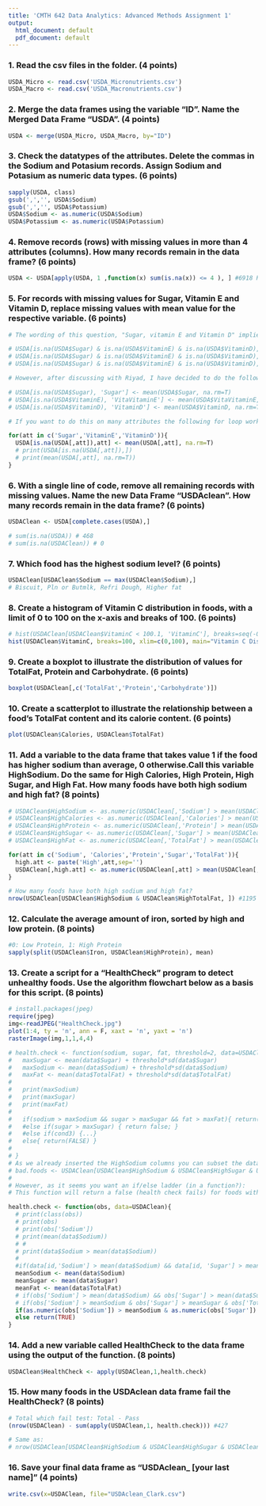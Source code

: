 ```yaml
---
title: 'CMTH 642 Data Analytics: Advanced Methods Assignment 1'
output:
  html_document: default
  pdf_document: default
---
```


### 1. Read the csv files in the folder. (4 points)
```r
USDA_Micro <- read.csv('USDA_Micronutrients.csv')
USDA_Macro <- read.csv('USDA_Macronutrients.csv')
```

### 2. Merge the data frames using the variable "ID". Name the Merged Data Frame "USDA". (4 points)
```r
USDA <- merge(USDA_Micro, USDA_Macro, by="ID")
```

### 3. Check the datatypes of the attributes. Delete the commas in the Sodium and Potasium records. Assign Sodium and Potasium as numeric data types. (6 points)
```r
sapply(USDA, class)
gsub(',','', USDA$Sodium)
gsub(',','', USDA$Potassium)
USDA$Sodium <- as.numeric(USDA$Sodium)
USDA$Potassium <- as.numeric(USDA$Potassium)
```

### 4. Remove records (rows) with missing values in more than 4 attributes (columns). How many records remain in the data frame? (6 points)
```r
USDA <- USDA[apply(USDA, 1 ,function(x) sum(is.na(x)) <= 4 ), ] #6918 Records remain
```

### 5. For records with missing values for Sugar, Vitamin E and Vitamin D, replace missing values with mean value for the respective variable. (6 points)
```r
# The wording of this question, "Sugar, vitamin E and Vitamin D" implies the following:

# USDA[is.na(USDA$Sugar) & is.na(USDA$VitaminE) & is.na(USDA$VitaminD), 'Sugar'] <- mean(USDA$Sugar, na.rm=T)
# USDA[is.na(USDA$Sugar) & is.na(USDA$VitaminE) & is.na(USDA$VitaminD), 'VitaminD'] <- mean(USDA$VitaminD, na.rm=T)
# USDA[is.na(USDA$Sugar) & is.na(USDA$VitaminE) & is.na(USDA$VitaminD), 'VitaminE'] <- mean(USDA$VitaminE, na.rm=T)

# However, after discussing with Riyad, I have decided to do the following (which makes a bit more sense):

# USDA[is.na(USDA$Sugar), 'Sugar'] <- mean(USDA$Sugar, na.rm=T)
# USDA[is.na(USDA$VitaminE), 'VitaVitaminE'] <- mean(USDA$VitaVitaminE, na.rm=T)
# USDA[is.na(USDA$VitaminD), 'VitaminD'] <- mean(USDA$VitaminD, na.rm=T)

# If you want to do this on many attributes the following for loop works pretty slick:

for(att in c('Sugar','VitaminE','VitaminD')){
  USDA[is.na(USDA[,att]),att] <- mean(USDA[,att], na.rm=T)
  # print(USDA[is.na(USDA[,att]),])
  # print(mean(USDA[,att], na.rm=T))
}
```

### 6. With a single line of code, remove all remaining records with missing values. Name the new Data Frame "USDAclean". How many records remain in the data frame? (6 points)
```r
USDAClean <- USDA[complete.cases(USDA),]

# sum(is.na(USDA)) # 468
# sum(is.na(USDAClean)) # 0
```


### 7. Which food has the highest sodium level? (6 points)
```r
USDAClean[USDAClean$Sodium == max(USDAClean$Sodium),]
# Biscuit, Pln or Butmlk, Refri Dough, Higher fat
```

### 8. Create a histogram of Vitamin C distribution in foods, with a limit of 0 to 100 on the x-axis and breaks of 100. (6 points)
```r
# hist(USDAClean[USDAClean$VitaminC < 100.1, 'VitaminC'], breaks=seq(-0.1,100.1,by=0.1), xlim=c(0,100), freq=T)
hist(USDAClean$VitaminC, breaks=100, xlim=c(0,100), main="Vitamin C Distribution in Foods", xlab="Vitamin C")
```

### 9. Create a boxplot to illustrate the distribution of values for TotalFat, Protein and Carbohydrate. (6 points)
```r
boxplot(USDAClean[,c('TotalFat','Protein','Carbohydrate')])
```

### 10. Create a scatterplot to illustrate the relationship between a food's TotalFat content and its calorie content. (6 points)
```r
plot(USDAClean$Calories, USDAClean$TotalFat)
```

### 11. Add a variable to the data frame that takes value 1 if the food has higher sodium than average, 0 otherwise.Call this variable HighSodium. Do the same for High Calories, High Protein, High Sugar, and High Fat. How many foods have both high sodium and high fat? (8 points)
```r
# USDAClean$HighSodium <- as.numeric(USDAClean[,'Sodium'] > mean(USDAClean$Sodium))
# USDAClean$HighCalories <- as.numeric(USDAClean[,'Calories'] > mean(USDAClean$Calories))
# USDAClean$HighProtein <- as.numeric(USDAClean[,'Protein'] > mean(USDAClean$Protein))
# USDAClean$HighSugar <- as.numeric(USDAClean[,'Sugar'] > mean(USDAClean$Sugar))
# USDAClean$HighFat <- as.numeric(USDAClean[,'TotalFat'] > mean(USDAClean$TotalFat))

for(att in c('Sodium', 'Calories','Protein','Sugar','TotalFat')){
  high.att <- paste('High',att,sep='')
  USDAClean[,high.att] <- as.numeric(USDAClean[,att] > mean(USDAClean[,att]))
}

# How many foods have both high sodium and high fat?
nrow(USDAClean[USDAClean$HighSodium & USDAClean$HighTotalFat, ]) #1195
```

### 12. Calculate the average amount of iron, sorted by high and low protein. (8 points)
```r
#0: Low Protein, 1: High Protein
sapply(split(USDAClean$Iron, USDAClean$HighProtein), mean)
```

### 13. Create a script for a "HealthCheck" program to detect unhealthy foods. Use the algorithm flowchart below as a basis for this script. (8 points)
```r
# install.packages(jpeg)
require(jpeg)
img<-readJPEG("HealthCheck.jpg")
plot(1:4, ty = 'n', ann = F, xaxt = 'n', yaxt = 'n')
rasterImage(img,1,1,4,4)
```
```r

# health.check <- function(sodium, sugar, fat, threshold=2, data=USDAClean){
#   maxSugar <- mean(data$Sugar) + threshold*sd(data$Sugar)
#   maxSodium <- mean(data$Sodium) + threshold*sd(data$Sodium)
#   maxFat <- mean(data$TotalFat) + threshold*sd(data$TotalFat)
#   
#   print(maxSodium)
#   print(maxSugar)
#   print(maxFat)
#   
#   if(sodium > maxSodium && sugar > maxSugar && fat > maxFat){ return(TRUE) }
#   #else if(sugar > maxSugar) { return false; }
#   #else if(cond3) {...}
#   else{ return(FALSE) }
# 
# }
# As we already inserted the HighSodium columns you can subset the dataframe without abstracting the process into it's own function:
# bad.foods <- USDAClean[USDAClean$HighSodium & USDAClean$HighSugar & USDAClean$HighFat,]
# 
# However, as it seems you want an if/else ladder (in a function?):
# This function will return a false (health check fails) for foods with higher than average sodium, sugar and fat. Otherwise returns a false (health check pass)

health.check <- function(obs, data=USDAClean){
  # print(class(obs))
  # print(obs)
  # print(obs['Sodium'])
  # print(mean(data$Sodium))
  # # 
  # print(data$Sodium > mean(data$Sodium))
  # 
  #if(data[id,'Sodium'] > mean(data$Sodium) && data[id, 'Sugar'] > mean(data$Sugar) && data[id, 'TotalFat'] > mean(data$TotalFat)) return(FALSE)
  meanSodium <- mean(data$Sodium)
  meanSugar <- mean(data$Sugar)
  meanFat <- mean(data$TotalFat)
  # if(obs['Sodium'] > mean(data$Sodium) && obs['Sugar'] > mean(data$Sugar) && obs['TotalFat'] > mean(data$TotalFat)) return(FALSE)
  # if(obs['Sodium'] > meanSodium & obs['Sugar'] > meanSugar & obs['TotalFat'] > meanFat) return(FALSE)
  if(as.numeric(obs['Sodium']) > meanSodium & as.numeric(obs['Sugar']) > meanSugar & as.numeric(obs['TotalFat']) > meanFat) return(FALSE)
  else return(TRUE)
}


```

### 14. Add a new variable called HealthCheck to the data frame using the output of the function. (8 points)
```r
USDAClean$HealthCheck <- apply(USDAClean,1,health.check)
```

### 15. How many foods in the USDAclean data frame fail the HealthCheck? (8 points)
```r
# Total which fail test: Total - Pass
(nrow(USDAClean) - sum(apply(USDAClean,1, health.check))) #427

# Same as:
# nrow(USDAClean[USDAClean$HighSodium & USDAClean$HighSugar & USDAClean$HighFat,])
```

### 16. Save your final data frame as "USDAclean_ [your last name]" (4 points)
```r
write.csv(x=USDAClean, file="USDAclean_Clark.csv")
```


